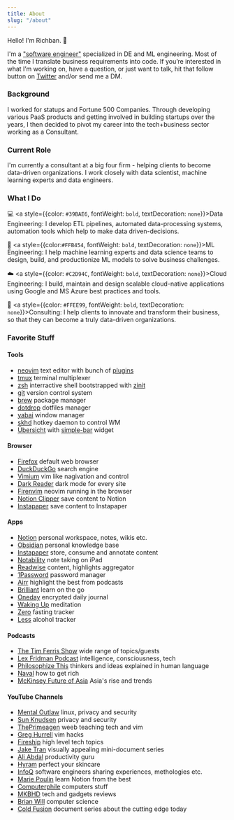 ```yaml
---
title: About
slug: "/about"
---
```


Hello! I'm Richban. 👋


I'm a ["software engineer"](https://www.youtube.com/watch?v=N2bXEUSAiTI&t=4554shttps://www.youtube.com/watch?v=N2bXEUSAiTI&t=4554s) specialized in DE and ML engineering.
Most of the time I translate business requirements into code.
If you’re interested in what I’m working on, have a question, or just want to talk, hit that follow button on [Twitter](https://twitter.com/richban_) and/or send me a DM.

### Background

I worked for statups and Fortune 500 Companies.
Through developing various PaaS products and getting involved in building
startups over the years, I then decided to pivot my career into the
tech+business sector working as a Consultant.

### Current Role

I'm currently a consultant at a big four firm - helping clients to become
data-driven organizations. I work closely with data scientist, machine learning
experts and data engineers.

### What I Do

💻 <a style={{color: `#39BAE6`, fontWeight: `bold`, textDecoration: `none`}}>Data
Engineering:</a> I develop ETL pipelines, automated data-processing systems,
automation tools which help to make data driven-decisions.

🧠 <a style={{color:`#FFB454`, fontWeight: `bold`, textDecoration: `none`}}>ML Engineering:</a>
I help machine learning experts and data science teams to design, build,
and productionize ML models to solve business challenges.

☁️ <a style={{color: `#C2D94C`, fontWeight: `bold`, textDecoration: `none`}}>Cloud Engineering:</a>
I build, maintain and design scalable cloud-native applications using Google and MS Azure best practices and tools.

🔎 <a style={{color: `#FFEE99`, fontWeight: `bold`, textDecoration: `none`}}>Consulting:</a>
I help clients to innovate and transform their business, so that they can become a truly data-driven organizations.

### Favorite Stuff

#### Tools

- [neovim](https://neovim.io/) text editor with bunch of [plugins](https://github.com/richban/.dotfiles/blob/master/dotfiles/config/nvim/lua/plugins.lua)
- [tmux](https://github.com/tmux/tmux/wiki) terminal multiplexer
- [zsh](https://www.zsh.org/) interractive shell bootstrapped with [zinit](https://github.com/zdharma/zinit)
- [git](https://git-scm.com/) version control system
- [brew](https://brew.sh/) package manager
- [dotdrop](https://github.com/deadc0de6/dotdrop) dotfiles manager
- [yabai](https://github.com/koekeishiya/yabai) window manager
- [skhd](https://github.com/koekeishiya/skhd) hotkey daemon to control WM
- [Übersicht](https://github.com/felixhageloh/uebersicht) with [simple-bar](https://www.simple-bar.com/en/) widget

#### Browser

- [Firefox](https://www.mozilla.org/en-US/firefox/new/) default web browser
- [DuckDuckGo](https://duckduckgo.com/) search engine
- [Vimium](https://addons.mozilla.org/en-US/firefox/addon/vimium-ff/) vim like nagivation and control
- [Dark Reader](https://addons.mozilla.org/en-US/firefox/addon/darkreader/) dark mode for every site
- [Firenvim](https://github.com/glacambre/firenvim) neovim running in the browser
- [Notion Clipper](https://addons.mozilla.org/en-US/firefox/addon/notion-web-clipper/) save content to Notion
- [Instapaper](https://addons.mozilla.org/en-US/firefox/addon/instapaper-official/) save content to Instapaper

#### Apps

- [Notion](https://www.notion.so) personal workspace, notes, wikis etc.
- [Obsidian](https://obsidian.md/) personal knowledge base
- [Instapaper](https://www.instapaper.com/) store, consume and annotate content
- [Notability](https://www.gingerlabs.com/) note taking on iPad
- [Readwise](https://readwise.io/) content, highlights aggregator
- [1Password](https://1password.com/) password manager
- [Airr](https://www.airr.io/) highlight the best from podcasts
- [Brilliant](https://brilliant.org/) learn on the go
- [Oneday](https://dayoneapp.com/) encrypted daily journal
- [Waking Up](https://www.wakingup.com/) meditation
- [Zero](https://www.zerofasting.com/) fasting tracker
- [Less](https://lessdrinks.com/) alcohol tracker

#### Podcasts

- [The Tim Ferris Show](https://tim.blog/podcast/) wide range of topics/guests
- [Lex Fridman Podcast](https://lexfridman.com/podcast/) intelligence, consciousness, tech
- [Philosophize This](https://www.philosophizethis.org/) thinkers and ideas explained in human language
- [Naval](https://nav.al/podcast) how to get rich
- [McKinsey Future of Asia](https://www.mckinsey.com/featured-insights/future-of-asia/future-of-asia-podcasts) Asia's rise and trends

#### YouTube Channels

- [Mental Outlaw](https://www.youtube.com/channel/UC7YOGHUfC1Tb6E4pudI9STA) linux, privacy and security
- [Sun Knudsen](https://www.youtube.com/channel/UCkHN7h7CFeYL6Y1N5JcEZug) privacy and security
- [ThePrimeagen](https://www.youtube.com/channel/UC8ENHE5xdFSwx71u3fDH5Xw) weeb teaching tech and vim
- [Greg Hurrell](https://www.youtube.com/channel/UCXPHFM88IlFn68OmLwtPmZA) vim hacks
- [Fireship](https://www.youtube.com/channel/UCsBjURrPoezykLs9EqgamOA) high level tech topics
- [Jake Tran](https://www.youtube.com/channel/UCoOjH8D2XAgjzQlneM2W0EQ) visually appealing mini-document series
- [Ali Abdal](https://www.youtube.com/channel/UCoOae5nYA7VqaXzerajD0lg) productivity guru
- [Hyram](https://www.youtube.com/channel/UC2sYit3cZ2CuD_8FHYH7O_Q) perfect your skincare
- [InfoQ](https://www.youtube.com/nctv/featured) software engineers sharing experiences, methologies etc.
- [Marie Poulin](https://www.youtube.com/channel/UCKvnOhqTeEgdNt1aJB5mVng) learn Notion from the best
- [Computerphile](https://www.youtube.com/user/Computerphile/featured) computers stuff
- [MKBHD](https://www.youtube.com/channel/UCBJycsmduvYEL83R_U4JriQ) tech and gadgets reviews
- [Brian Will](https://www.youtube.com/user/briantwill/featured) computer science
- [Cold Fusion](https://www.youtube.com/channel/UC4QZ_LsYcvcq7qOsOhpAX4A) document series about the cutting edge today
